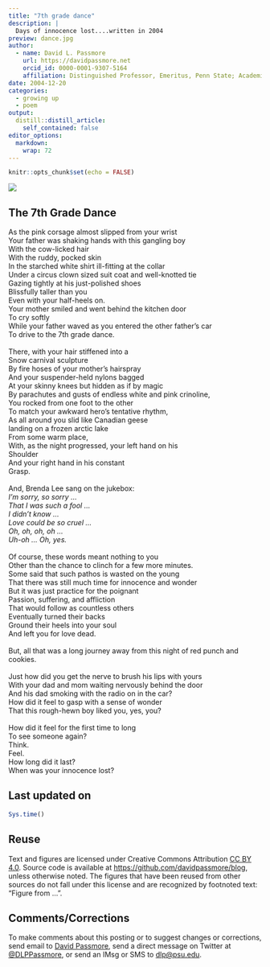 ```yaml
---
title: "7th grade dance"
description: |
  Days of innocence lost....written in 2004
preview: dance.jpg
author:
  - name: David L. Passmore
    url: https://davidpassmore.net
    orcid_id: 0000-0001-9307-5164
    affiliation: Distinguished Professor, Emeritus, Penn State; Academic Visitor, University of Pittsburgh
date: 2004-12-20
categories:
  - growing up
  - poem
output:
  distill::distill_article:
    self_contained: false
editor_options: 
  markdown: 
    wrap: 72
---
```


```r
knitr::opts_chunk$set(echo = FALSE)
```

![](dance.jpg)

## The 7th Grade Dance

| As the pink corsage almost slipped from your wrist 
| Your father was shaking hands with this gangling boy 
| With the cow-licked hair 
| With the ruddy, pocked skin 
| In the starched white shirt ill-fitting at the collar
| Under a circus clown sized suit coat and well-knotted tie 
| Gazing tightly at his just-polished shoes 
| Blissfully taller than you 
| Even with your half-heels on. 
| Your mother smiled and went behind the kitchen door 
| To cry softly 
| While your father waved as you entered the other father's car
| To drive to the 7th grade dance.
|
| There, with your hair stiffened into a 
| Snow carnival sculpture 
| By fire hoses of your mother's hairspray 
| And your suspender-held nylons bagged 
| At your skinny knees but hidden as if by magic 
| By parachutes and gusts of endless white and pink crinoline, 
| You rocked from one foot to the other 
| To match your awkward hero's tentative rhythm, 
| As all around you slid like Canadian geese 
| landing on a frozen arctic lake 
| From some warm place, 
| With, as the night progressed, your left hand on his
| Shoulder 
| And your right hand in his constant 
| Grasp.
|
| And, Brenda Lee sang on the jukebox: 
| *I'm sorry, so sorry ...* 
| *That I was such a fool ...* 
| *I didn't know ...*
| *Love could be so cruel ...* 
| *Oh, oh, oh, oh ...* 
| *Uh-oh ... Oh, yes.*
|
| Of course, these words meant nothing to you
| Other than the chance to clinch for a few more minutes. 
| Some said that such pathos is wasted on the young 
| That there was still much time for innocence and wonder 
| But it was just practice for the poignant 
| Passion, suffering, and affliction
| That would follow as countless others 
| Eventually turned their backs
| Ground their heels into your soul 
| And left you for love dead.
|
| But, all that was a long journey away from this night of red punch and cookies.
|
| Just how did you get the nerve to brush his lips with yours 
| With your dad and mom waiting nervously behind the door 
| And his dad smoking with the radio on in the car? 
| How did it feel to gasp with a sense of wonder 
| That this rough-hewn boy liked you, yes, you? 
| 
| How did it feel for the first time to long 
| To see someone again? 
| Think. 
| Feel. 
| How long did it last? 
| When was your innocence lost?


## Last updated on {.appendix}
```r
Sys.time()
```

## Reuse {.appendix}

Text and figures are licensed under Creative Commons Attribution [CC BY 4.0](https://creativecommons.org/licenses/by-sa/4.0/). Source code is available at <https://github.com/davidpassmore/blog>, unless otherwise noted. The figures that have been reused from other sources do not fall under this license and are recognized by footnoted text: "Figure from ...".

## Comments/Corrections {.appendix}

To make comments about this posting or to suggest changes or corrections, send email to [David Passmore](mailto:dlp@davidpassmore.net), send a direct message on Twitter at [\@DLPPassmore](https://twitter.com/dlppassmore), or send an IMsg or SMS to [dlp\@psu.edu](mailto:dlp@psu.edu){.email}.